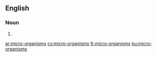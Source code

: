 ==English==

===Noun===
{{head|en|noun plural form}}

# {{plural of|micro-organism|lang=en}}

[[ar:micro-organisms]]
[[cy:micro-organisms]]
[[fr:micro-organisms]]
[[ku:micro-organisms]]